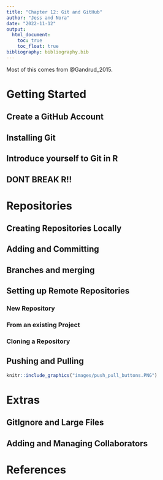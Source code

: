 ```yaml
---
title: "Chapter 12: Git and GitHub"
author: "Jess and Nora"
date: "2022-11-12"
output: 
  html_document:
    toc: true
    toc_float: true
bibliography: bibliography.bib
---
```

Most of this comes from @Gandrud_2015.

# Getting Started

## Create a GitHub Account

## Installing Git

## Introduce yourself to Git in R

## DONT BREAK R!!

# Repositories

## Creating Repositories Locally

## Adding and Committing

## Branches and merging

## Setting up Remote Repositories

### New Repository

### From an existing Project

### Cloning a Repository

## Pushing and Pulling

``` r

knitr::include_graphics("images/push_pull_buttons.PNG")
```

# Extras

## GitIgnore and Large Files

## Adding and Managing Collaborators

# References

<div id="refs"></div>

